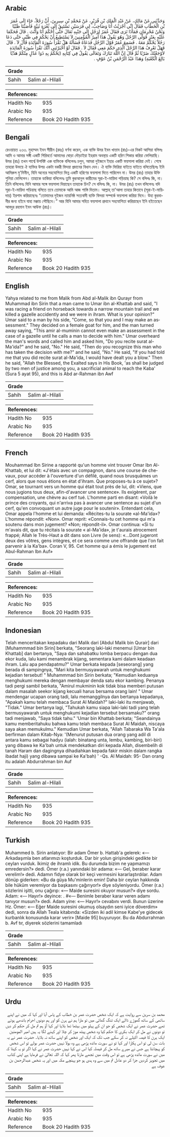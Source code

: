 ## Arabic


<div dir="rtl" lang="ar" style={{fontSize:'larger',backgroundColor:'#f8f9fa',padding:20}}>
وَحَدَّثَنِي عَنْ مَالِكٍ، عَنْ عَبْدِ الْمَلِكِ بْنِ قُرَيْرٍ، عَنْ مُحَمَّدِ بْنِ سِيرِينَ، أَنَّ رَجُلاً، جَاءَ إِلَى عُمَرَ بْنِ الْخَطَّابِ فَقَالَ إِنِّي أَجْرَيْتُ أَنَا وَصَاحِبٌ، لِي فَرَسَيْنِ نَسْتَبِقُ إِلَى ثُغْرَةِ ثَنِيَّةٍ فَأَصَبْنَا ظَبْيًا وَنَحْنُ مُحْرِمَانِ فَمَاذَا تَرَى فَقَالَ عُمَرُ لِرَجُلٍ إِلَى جَنْبِهِ تَعَالَ حَتَّى أَحْكُمَ أَنَا وَأَنْتَ ‏.‏ قَالَ فَحَكَمَا عَلَيْهِ بِعَنْزٍ فَوَلَّى الرَّجُلُ وَهُوَ يَقُولُ هَذَا أَمِيرُ الْمُؤْمِنِينَ لاَ يَسْتَطِيعُ أَنْ يَحْكُمَ فِي ظَبْىٍ حَتَّى دَعَا رَجُلاً يَحْكُمُ مَعَهُ ‏.‏ فَسَمِعَ عُمَرُ قَوْلَ الرَّجُلِ فَدَعَاهُ فَسَأَلَهُ هَلْ تَقْرَأُ سُورَةَ الْمَائِدَةِ قَالَ لاَ ‏.‏ قَالَ فَهَلْ تَعْرِفُ هَذَا الرَّجُلَ الَّذِي حَكَمَ مَعِي فَقَالَ لاَ ‏.‏ فَقَالَ لَوْ أَخْبَرْتَنِي أَنَّكَ تَقْرَأُ سُورَةَ الْمَائِدَةِ لأَوْجَعْتُكَ ضَرْبًا ثُمَّ قَالَ إِنَّ اللَّهَ تَبَارَكَ وَتَعَالَى يَقُولُ فِي كِتَابِهِ ‏(‏يَحْكُمُ بِهِ ذَوَا عَدْلٍ مِنْكُمْ هَدْيًا بَالِغَ الْكَعْبَةِ‏)‏ وَهَذَا عَبْدُ الرَّحْمَنِ بْنُ عَوْفٍ ‏.‏
</div>
<div style={{backgroundColor:'#f8f9fa',padding:20, marginBottom: 10}}><table> <thead> <tr> <th>Grade</th> <th></th> </tr> </thead> <tbody> <tr><td>Sahih</td><td>Salim al-Hilali</td></tr></tbody></table><table> <thead> <tr> <th>References:</th> <th></th> </tr> </thead> <tbody><tr><td>Hadith No</td><td>935</td></tr><tr><td>Arabic No</td><td>935</td></tr><tr><td>Reference</td><td>Book 20 Hadith 935</td></tr></tbody></table></div>

## Bengali


<div dir="ltr" lang="bn" style={{fontSize:'larger',backgroundColor:'#f8f9fa',padding:20}}>
রেওয়ায়ত ২৩৩. মুহাম্মদ ইবন সীরীন (রহঃ) বর্ণনা করেন, এক ব্যক্তি উমর ইবন খাত্তাব (রাঃ)-এর নিকট আসিয়া বলিলঃ আমি ও আমার সঙ্গী একটি গিরিবর্তে আমাদের ঘোড়া দৌড়াইয়া ইহরাম অবস্থায় একটি হরিণ শিকার করিয়া ফেলিয়াছি। উমর (রাঃ) তখন পার্শ্বে উপবিষ্ট এক ব্যক্তিকে বলিলেনঃ চলুন, আমরা দুইজনে ইহার একটি ফয়সালা করিয়া দেই। শেষে তাহারা উভয়ে ঐ ব্যক্তির উপর একটা বকরী ফিদয়া প্রদানের বিধান দেন। ঐ ব্যক্তি ফিরিয়া যাইতে যাইতে বলিতেছিলঃ ইনি আমিরুল মু'মিনীন, যিনি অন্যের সহযোগিতা ভিন্ন একটি হরিণের ফয়সালা দিতে পারিলেন না। উমর (রাঃ) তাহার উক্তি শুনিয়া ফেলিলেন। তাহাকে ডাকিয়া বলিলেনঃ তুমি কুরআনুল কারীমের সূরা-ই-মায়িদা পড়িয়াছ কি? সে বলিলঃ জি, না। তিনি বলিলেনঃ যিনি আমার সঙ্গে ফয়সালা দিয়াছেন তাহাকে চিন? সে বলিলঃ জি, না। উমর (রাঃ) তখন বলিলেনঃ যদি সূরা-ই-মায়িদা পড়িয়াছ বলিতে তবে তোমাকে আমি আজ শাস্তি দিতাম। আল্লাহ্ তা'আলা তাহার কিতাবে (সূরা-ই-মায়িদায়) ইরশাদ করিয়াছেনঃ “তোমাদের দুইজন ন্যায়নিষ্ঠ সত্যবাদী ব্যক্তি ফিদয়া সম্পর্কে ফয়সালা করিয়া দিবে। উহা কুরবানীর জন্য হইবে যাহা মক্কায় পৌছিবে।” আর যিনি আমার সহিত ফয়সালা প্রদানে সহযোগিতা করিয়াছেন ইনি হইতেছেন আবদুর রহমান ইবন আউফ (রাঃ)।
</div>
<div style={{backgroundColor:'#f8f9fa',padding:20, marginBottom: 10}}><table> <thead> <tr> <th>Grade</th> <th></th> </tr> </thead> <tbody> <tr><td>Sahih</td><td>Salim al-Hilali</td></tr></tbody></table><table> <thead> <tr> <th>References:</th> <th></th> </tr> </thead> <tbody><tr><td>Hadith No</td><td>935</td></tr><tr><td>Arabic No</td><td>935</td></tr><tr><td>Reference</td><td>Book 20 Hadith 935</td></tr></tbody></table></div>

## English


<div dir="ltr" lang="en" style={{fontSize:'larger',backgroundColor:'#f8f9fa',padding:20}}>
Yahya related to me from Malik from Abd al-Malik ibn Qurayr from Muhammad ibn Sirin that a man came to Umar ibn al-Khattab and said, "I was racing a friend on horseback towards a narrow mountain trail and we killed a gazelle accidently and we were in ihram. What is your opinion?" Umar said to a man by his side, "Come, so that you and I may make an assessment." They decided on a female goat for him, and the man turned away saying, "This amir al-muminin cannot even make an assessment in the case of a gazelle until he calls a man to decide with him." Umar overheard the man's words and called him and asked him, "Do you recite surat al-Ma'ida?" and he said, "No." He said, "Then do you recognize this man who has taken the decision with me?" and he said, "No." He said, "If you had told me that you did recite surat al-Ma'ida, I would have dealt you a blow." Then he said, "Allah the Blessed, the Exalted says in His Book, 'as shall be judged by two men of justice among you, a sacrificial animal to reach the Kaba' (Sura 5 ayat 95), and this is Abd ar-Rahman ibn Awf
</div>
<div style={{backgroundColor:'#f8f9fa',padding:20, marginBottom: 10}}><table> <thead> <tr> <th>Grade</th> <th></th> </tr> </thead> <tbody> <tr><td>Sahih</td><td>Salim al-Hilali</td></tr></tbody></table><table> <thead> <tr> <th>References:</th> <th></th> </tr> </thead> <tbody><tr><td>Hadith No</td><td>935</td></tr><tr><td>Arabic No</td><td>935</td></tr><tr><td>Reference</td><td>Book 20 Hadith 935</td></tr></tbody></table></div>

## French


<div dir="ltr" lang="fr" style={{fontSize:'larger',backgroundColor:'#f8f9fa',padding:20}}>
Mouhammad Ibn Sirine a rapporté qu'un homme vint trouver Omar Ibn Al-Khattab, et lui dit: «J'étais avec un compagnon, dans une course de chevaux, pour accéder à l'ouverture d'un défilé, quand nous brusquâmes un cerf, alors que nous étions en état d'ihram. Que proposes-tu à ce sujet»? Omar, se tournant vers un homme qui était tout près de lui, dit: «Viens, que nous jugions tous deux, afin-d'avancer une sentence». Ils exigèrent, par compensation, une chèvre au cerf tué. L'homme parti en disant: «Voilà le prince des croyants, qui n'arriva pas à avancer une sentence au sujet d'un cerf, qu'en convoquant un autre juge pour le soutenir». Entendant cela, Omar appela l'homme et lui demanda: «Récites-tu la sourate «al-Ma'ida»? L'homme répondit: «Non». Omar reprit: «Connais-tu cet homme qui m'a soutenu dans mon jugement? «Non; répondit-il». Omar continua: «Si tu m'avais dit, que tu récitais la sourate « al-Ma'ida», je t'aurais atrocement frappé; Allah le Très-Haut a dit dans son Livre (le sens): «...Dont jugeront deux des vôtres, gens intègres, et ce sera comme une offrande que l'on fait parvenir à la Ka'ba». Coran V, 95. Cet homme qui a émis le jugement est Abul-Rahman Ibn Auf»
</div>
<div style={{backgroundColor:'#f8f9fa',padding:20, marginBottom: 10}}><table> <thead> <tr> <th>Grade</th> <th></th> </tr> </thead> <tbody> <tr><td>Sahih</td><td>Salim al-Hilali</td></tr></tbody></table><table> <thead> <tr> <th>References:</th> <th></th> </tr> </thead> <tbody><tr><td>Hadith No</td><td>935</td></tr><tr><td>Arabic No</td><td>935</td></tr><tr><td>Reference</td><td>Book 20 Hadith 935</td></tr></tbody></table></div>

## Indonesian


<div dir="ltr" lang="id" style={{fontSize:'larger',backgroundColor:'#f8f9fa',padding:20}}>
Telah menceritakan kepadaku dari Malik dari [Abdul Malik bin Qurair] dari [Muhammmad bin Sirin] berkata, "Seorang laki-laki menemui [Umar bin Khattab] dan bertanya, "Saya dan sahabatku lomba berpacu dengan dua ekor kuda, lalu kami menambrak kijang, sementara kami dalam keadaan ihram. Lalu apa pendapatmu?" Umar berkata kepada [seseorang] yang berada di sampingnya, "Mari kita bermusyawarah untuk menghukumi kejadian tersebut! " Muhammmad bin Sirin berkata; "Kemudian keduanya menghukumi mereka dengan membayar denda satu ekor kambing. Penanya tadi pergi sambil berkata, "Amirul mukminin kok tidak bisa memberi putusan dalam masalah seekor kijang kecuali harus bersama orang lain! " Umar mendengar ucapan orang tadi, lalu memanggilnya dan bertanya kepadanya, "Apakah kamu telah membaca Surat Al Maidah?" laki-laki itu menjawab, "Tidak." Umar bertanya lagi, "Tahukah kamu siapa laki-laki tadi yang telah bermusyawarah untuk menghukumi kejadian tersebut bersamaku?" orang tadi menjawab, "Saya tidak tahu." 'Umar bin Khattab berkata; "Seandainya kamu memberitahuku bahwa kamu telah membaca Surat Al Maidah, niscaya saya akan memukulmu." Kemudian Umar berkata, "Allah Tabaraka Wa Ta'ala berfirman dalam Kitab-Nya: '(Menurut putusan dua orang yang adil di antara kamu sebagai hadyu (ialah: binatang unta, lembu, kambing, biri-biri) yang dibawa ke Ka'bah untuk mendekatkan diri kepada Allah, disembelih di tanah Haram dan dagingnya dihadiahkan kepada fakir miskin dalam rangka ibadat haji) yang dibawa sampai ke Ka'bah) ' -Qs. Al Maidah: 95- Dan orang itu adalah Abdurrahman bin Auf
</div>
<div style={{backgroundColor:'#f8f9fa',padding:20, marginBottom: 10}}><table> <thead> <tr> <th>Grade</th> <th></th> </tr> </thead> <tbody> <tr><td>Sahih</td><td>Salim al-Hilali</td></tr></tbody></table><table> <thead> <tr> <th>References:</th> <th></th> </tr> </thead> <tbody><tr><td>Hadith No</td><td>935</td></tr><tr><td>Arabic No</td><td>935</td></tr><tr><td>Reference</td><td>Book 20 Hadith 935</td></tr></tbody></table></div>

## Turkish


<div dir="ltr" lang="tr" style={{fontSize:'larger',backgroundColor:'#f8f9fa',padding:20}}>
Muhammed b. Sirin anlatıyor: Bir adam Ömer b. Hattab'a gelerek: «— Arkadaşımla ben atlarımızı koşturduk. Dar bir yolun girişindeki gedikte bir ceylan vurduk. îkimiz de ihramlı idik. Bu durumda bizim ne yapmamızı emredersin?» dedi. Ömer (r.a.) yanındaki bir adama: «— Gel, beraber karar verelim!» dedi. Adamın fidye olarak bir keçi vermesini kararlaştırdılar. Adam dönüp giderken: «Bu da güya Mu'minlerin emin! Daha bir ceylan hakkında bile hüküm veremiyor da başkasını çağırıyor!» diye söyleniyordu. Ömer (r.a.) sözlerini işitti, onu çağırıp: «— Maide suresini okuyor musun?» diye sordu. Adam: «— Hayır!» deyince: . #«— Benimle beraber karar veren adamı tanıyor musun?» dedi. Adam yine: «— Hayır!» cevabını verdi. Bunun üzerine Hz. Ömer: «— Eğer Maide suresini okumuş olsaydın seni iyice döverdim» dedi, sonra da Allah Teala kitabında: «Sizden iki adil kimse Kabe'ye gidecek kurbanlık konusunda karar verir» [Maide 95] buyuruyor. Bu da Abdurrahman b. Avf tır, diyerek sözlerini tamamladı
</div>
<div style={{backgroundColor:'#f8f9fa',padding:20, marginBottom: 10}}><table> <thead> <tr> <th>Grade</th> <th></th> </tr> </thead> <tbody> <tr><td>Sahih</td><td>Salim al-Hilali</td></tr></tbody></table><table> <thead> <tr> <th>References:</th> <th></th> </tr> </thead> <tbody><tr><td>Hadith No</td><td>935</td></tr><tr><td>Arabic No</td><td>935</td></tr><tr><td>Reference</td><td>Book 20 Hadith 935</td></tr></tbody></table></div>

## Urdu


<div dir="rtl" lang="ur" style={{fontSize:'larger',backgroundColor:'#f8f9fa',padding:20}}>
محمد بن سرین سے روایت ہے کہ ایک شخص حضرت عمر بن خطاب کے پاس آیا اور کہا کہ میں نے اپنے ساتھی کے ساتھ گھوڑے ڈالے ایک تنگ گھاٹی میں تو مارا ہم نے ہرن کو اور ہم دونوں احرام باندھے ہوئے تھے حضرت عمر نے ایک شخص کو جو ان کے پہلو میں بیٹھا تھا بلایا اور کہا آؤ ہم تم مل کر حکم کر دیں تو دونوں نے مل کر ایک بکری کا حکم کیا وہ شخص پیٹھ موڑ کر چلا اور کہنے لگا یہ ہیں امیر المومنین ایک ہرن کا فیصہ اکیلے نہ کر سکے جب تک کہ ایک اور شخص کو اپنے ساتھ نہ بلایا۔ حضرت عمر نے یہ بات سن لی تو اس پکارا اور کہا تو نے سورت مائدہ پڑھی ہے وہ بولا نہیں حضرت عمر بولے تو اس شخص کو پہچانتا ہے جس نے میرے ساتھ مل کر فیصلہ کیا اس نے کہا نہیں حضرت عمر نے کہا اگر تو یہ کہتا کہ میں نے سورت مائدہ پڑھی ہے تو اس وقت میں تجھے مارتا پھر کہا کہ اللہ تعالیٰ نے فرمایا ہے اپنی کتاب میں تجویز کردیں جزا کر دو عادل تم میں سے وہ ہدی ہو جو پہنچے مکہ میں اور یہ شخص عبدالرحمن بن عوف ہے
</div>
<div style={{backgroundColor:'#f8f9fa',padding:20, marginBottom: 10}}><table> <thead> <tr> <th>Grade</th> <th></th> </tr> </thead> <tbody> <tr><td>Sahih</td><td>Salim al-Hilali</td></tr></tbody></table><table> <thead> <tr> <th>References:</th> <th></th> </tr> </thead> <tbody><tr><td>Hadith No</td><td>935</td></tr><tr><td>Arabic No</td><td>935</td></tr><tr><td>Reference</td><td>Book 20 Hadith 935</td></tr></tbody></table></div>